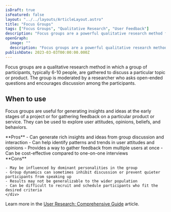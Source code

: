 ```yaml
---
isDraft: true
isFeatured: false
layout: "../../layouts/ArticleLayout.astro"
title: "Focus Groups"
tags: ["Focus Groups", "Qualitative Research", "User Feedback"]
description: "Focus groups are a powerful qualitative research method for gathering feedback on products and services from a group of 6-10 participants. Moderated by a researcher, focus groups encourage discussion and interaction among participants to explore attitudes, beliefs, and behaviors. While cost-effective and efficient for gathering feedback from multiple users, focus groups may be influenced by group dynamics and dominant personalities, and their results may not be generalizable to a wider population."
openGraph:
  image: ""
  description: "Focus groups are a powerful qualitative research method for gathering feedback on products and services from a group of 6-10 participants. Moderated by a researcher, focus groups encourage discussion and interaction among participants to explore attitudes, beliefs, and behaviors. Learn more about how focus groups can provide rich insights and ideas for your product or service design."
publishDate: 2023-03-03T00:00:00.000Z
---
```


Focus groups are a qualitative research method in which a group of participants, typically 6-10 people, are gathered to discuss a particular topic or product. The group is moderated by a researcher who asks open-ended questions and encourages discussion among the participants.

## When to use

Focus groups are useful for generating insights and ideas at the early stages of a project or for gathering feedback on a particular product or service. They can be used to explore user attitudes, opinions, beliefs, and behaviors.

<div class="mt-8 mb-8 grid grid-cols-2 divide-x overflow-hidden rounded-md border">
  <div class="py-6 px-10 space-y-4">
    **Pros**
    - Can generate rich insights and ideas from group discussion and interaction
    - Can help identify patterns and trends in user attitudes and opinions
    - Provides a way to gather feedback from multiple users at once
    - Can be cost-effective compared to one-on-one interviews
  </div>
  <div class="py-6 px-10 space-y-4">
    **Cons**

    - May be influenced by dominant personalities in the group
    - Group dynamics can sometimes inhibit discussion or prevent quieter participants from speaking up
    - Results may not be generalizable to the wider population
    - Can be difficult to recruit and schedule participants who fit the desired criteria
    </div>

</div>

Learn more in the [User Research: Comprehensive Guide](/blog/user-research-comprehensive-guide/) article.
